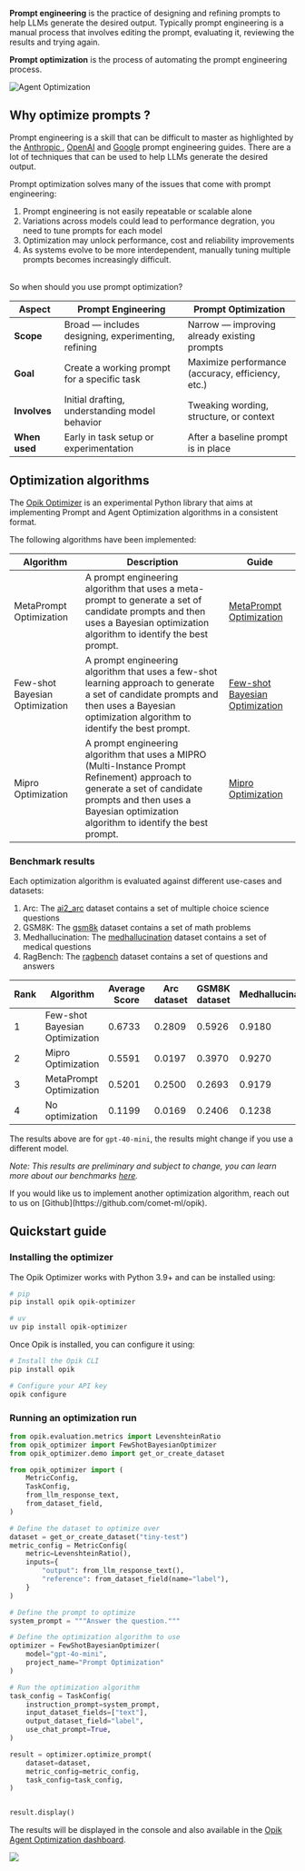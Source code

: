 **Prompt engineering** is the practice of designing and refining prompts to help
LLMs generate the desired output. Typically prompt engineering is a manual process
that involves editing the prompt, evaluating it, reviewing the results and
trying again.

**Prompt optimization** is the process of automating the prompt engineering process.

<Frame>
  <img src="/img/agent_optimization/concept.png" alt="Agent Optimization" />
</Frame>

## Why optimize prompts ?

Prompt engineering is a skill that can be difficult to master as highlighted by
the [Anthropic ](https://docs.anthropic.com/en/docs/build-with-claude/prompt-engineering/overview#how-to-prompt-engineer),
[OpenAI](https://help.openai.com/en/articles/6654000-best-practices-for-prompt-engineering-with-the-openai-api)
and [Google](https://www.kaggle.com/whitepaper-prompt-engineering) prompt
engineering guides. There are a lot of techniques that can be used to help
LLMs generate the desired output.

Prompt optimization solves many of the issues that come with prompt engineering:

1. Prompt engineering is not easily repeatable or scalable alone
2. Variations across models could lead to performance degration, you need to
   tune prompts for each model
3. Optimization may unlock performance, cost and reliability improvements
4. As systems evolve to be more interdependent, manually tuning multiple prompts
   becomes increasingly difficult.

<br />
So when should you use prompt optimization?

| **Aspect**    | **Prompt Engineering**                              | **Prompt Optimization**                           |
| ------------- | --------------------------------------------------- | ------------------------------------------------- |
| **Scope**     | Broad — includes designing, experimenting, refining | Narrow — improving already existing prompts       |
| **Goal**      | Create a working prompt for a specific task         | Maximize performance (accuracy, efficiency, etc.) |
| **Involves**  | Initial drafting, understanding model behavior      | Tweaking wording, structure, or context           |
| **When used** | Early in task setup or experimentation              | After a baseline prompt is in place               |

## Optimization algorithms

The [Opik Optimizer](https://pypi.org/project/opik-optimizer/) is an
experimental Python library that aims at implementing Prompt and Agent
Optimization algorithms in a consistent format.

The following algorithms have been implemented:

| **Algorithm**                  | **Description**                                                                                                                                                                                                  | **Guide**                                                                        |
| ------------------------------ | ---------------------------------------------------------------------------------------------------------------------------------------------------------------------------------------------------------------- | -------------------------------------------------------------------------------- |
| MetaPrompt Optimization        | A prompt engineering algorithm that uses a meta-prompt to generate a set of candidate prompts and then uses a Bayesian optimization algorithm to identify the best prompt.                                       | [MetaPrompt Optimization](/agent_optimization/metaprompt_optimizer)              |
| Few-shot Bayesian Optimization | A prompt engineering algorithm that uses a few-shot learning approach to generate a set of candidate prompts and then uses a Bayesian optimization algorithm to identify the best prompt.                        | [Few-shot Bayesian Optimization](/agent_optimization/fewshot_bayesian_optimizer) |
| Mipro Optimization             | A prompt engineering algorithm that uses a MIPRO (Multi-Instance Prompt Refinement) approach to generate a set of candidate prompts and then uses a Bayesian optimization algorithm to identify the best prompt. | [Mipro Optimization](/agent_optimization/mipro_optimizer)                        |

### Benchmark results

Each optimization algorithm is evaluated against different use-cases and datasets:

1. Arc: The [ai2_arc](https://huggingface.co/datasets/allenai/ai2_arc) dataset contains a set of multiple choice science questions
2. GSM8K: The [gsm8k](https://huggingface.co/datasets/gsm8k) dataset contains a set of math problems
3. Medhallucination: The [medhallucination](https://huggingface.co/datasets/medhallucination) dataset contains a set of medical questions
4. RagBench: The [ragbench](https://huggingface.co/datasets/ragbench) dataset contains a set of questions and answers

| Rank | Algorithm                      | Average Score | Arc dataset | GSM8K dataset | Medhallucination | RagBench |
| ---- | ------------------------------ | ------------- | ----------- | ------------- | ---------------- | -------- |
| 1    | Few-shot Bayesian Optimization | 0.6733        | 0.2809      | 0.5926        | 0.9180           | 0.9015   |
| 2    | Mipro Optimization             | 0.5591        | 0.0197      | 0.3970        | 0.9270           | 0.8928   |
| 3    | MetaPrompt Optimization        | 0.5201        | 0.2500      | 0.2693        | 0.9179           | 0.6431   |
| 4    | No optimization                | 0.1199        | 0.0169      | 0.2406        | 0.1238           | 0.0981   |

The results above are for `gpt-40-mini`, the results might change if you use a different model.

_Note: This results are preliminary and subject to change, you can learn more about
our benchmarks [here](https://github.com/comet-ml/opik/blob/main/sdks/opik_optimizer/benchmarks/run_benchmark.py)._

<Tip>
  If you would like us to implement another optimization algorithm, reach out to us on
  [Github](https://github.com/comet-ml/opik).
</Tip>

## Quickstart guide

### Installing the optimizer

The Opik Optimizer works with Python 3.9+ and can be installed using:

```bash
# pip
pip install opik opik-optimizer

# uv
uv pip install opik-optimizer
```

Once Opik is installed, you can configure it using:

```bash
# Install the Opik CLI
pip install opik

# Configure your API key
opik configure
```

### Running an optimization run

```python
from opik.evaluation.metrics import LevenshteinRatio
from opik_optimizer import FewShotBayesianOptimizer
from opik_optimizer.demo import get_or_create_dataset

from opik_optimizer import (
    MetricConfig,
    TaskConfig,
    from_llm_response_text,
    from_dataset_field,
)

# Define the dataset to optimize over
dataset = get_or_create_dataset("tiny-test")
metric_config = MetricConfig(
    metric=LevenshteinRatio(),
    inputs={
        "output": from_llm_response_text(),
        "reference": from_dataset_field(name="label"),
    }
)

# Define the prompt to optimize
system_prompt = """Answer the question."""

# Define the optimization algorithm to use
optimizer = FewShotBayesianOptimizer(
    model="gpt-4o-mini",
    project_name="Prompt Optimization"
)

# Run the optimization algorithm
task_config = TaskConfig(
    instruction_prompt=system_prompt,
    input_dataset_fields=["text"],
    output_dataset_field="label",
    use_chat_prompt=True,
)

result = optimizer.optimize_prompt(
    dataset=dataset,
    metric_config=metric_config,
    task_config=task_config,
)


result.display()
```

The results will be displayed in the console and also available in the
[Opik Agent Optimization dashboard](/agent_optimization/dashboard).

<Frame>
  <img src="/img/agent_optimization/trial_dashboard.png" />
</Frame>
